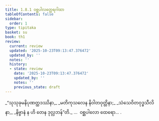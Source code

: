 ```yaml
---
title: 1.8.1 ဝစ္ဆပါလတ္ထေရဂါထာ
tableOfContents: false
sidebar:
  order: 1
type: tipitaka
basket: su
book: th1
review:
  current: review
  updated: '2025-10-23T09:13:47.376472'
  updated_by: ''
  notes: ''
  history:
  - state: review
    date: '2025-10-23T09:13:47.376472'
    updated_by: ''
    notes: ''
    previous_state: draft
---
```



<ReviewStatus review={frontmatter.review} showDetails={true} />

<HypothesisAnnotation frontmatter={frontmatter} />

<DynamicBreadcrumb />

<Division number="71" book="th1" e="ch" v="19" p="235">

<Paragraph number="161" type="verses" book="th1">
_“သုသုခုမနိပုဏတ္ထဒဿိနာ,_  
_မတိကုသလေန နိဝါတဝုတ္တိနာ;_  
_သံသေဝိတဝုဒ္ဓသီလိနာ,_  
_နိဗ္ဗာနံ န ဟိ တေန ဒုလ္လဘန်”တိ._  


</Paragraph>
</Division>

<Paragraph number="162" type="center" book="th1">
…  ဝစ္ဆပါလော ထေရော… .
</Paragraph>